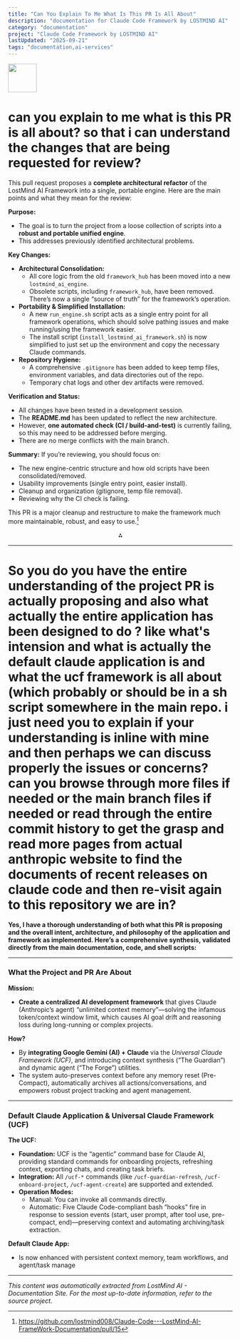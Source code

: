 ```yaml
---
title: "Can You Explain To Me What Is This PR Is All About"
description: "documentation for Claude Code Framework by LOSTMIND AI"
category: "documentation"
project: "Claude Code Framework by LOSTMIND AI"
lastUpdated: "2025-09-21"
tags: "documentation,ai-services"
---
```


<img src="https://r2cdn.perplexity.ai/pplx-full-logo-primary-dark%402x.png" style="height:64px;margin-right:32px"/>

# can you explain to me what is this PR is all about? so that i can understand the changes that are being requested for review?

This pull request proposes a **complete architectural refactor** of the LostMind AI Framework into a single, portable engine. Here are the main points and what they mean for the review:

**Purpose:**

- The goal is to turn the project from a loose collection of scripts into a **robust and portable unified engine**.
- This addresses previously identified architectural problems.

**Key Changes:**

- **Architectural Consolidation:**
    - All core logic from the old `framework_hub` has been moved into a new `lostmind_ai_engine`.
    - Obsolete scripts, including `framework_hub`, have been removed. There’s now a single “source of truth” for the framework’s operation.
- **Portability \& Simplified Installation:**
    - A new `run_engine.sh` script acts as a single entry point for all framework operations, which should solve pathing issues and make running/using the framework easier.
    - The install script (`install_lostmind_ai_framework.sh`) is now simplified to just set up the environment and copy the necessary Claude commands.
- **Repository Hygiene:**
    - A comprehensive `.gitignore` has been added to keep temp files, environment variables, and data directories out of the repo.
    - Temporary chat logs and other dev artifacts were removed.

**Verification and Status:**

- All changes have been tested in a development session.
- The **README.md** has been updated to reflect the new architecture.
- However, **one automated check (CI / build-and-test)** is currently failing, so this may need to be addressed before merging.
- There are no merge conflicts with the main branch.

**Summary:**
If you’re reviewing, you should focus on:

- The new engine-centric structure and how old scripts have been consolidated/removed.
- Usability improvements (single entry point, easier install).
- Cleanup and organization (gitignore, temp file removal).
- Reviewing why the CI check is failing.

This PR is a major cleanup and restructure to make the framework much more maintainable, robust, and easy to use.[^1_1]

<div style="text-align: center">⁂</div>

[^1_1]: https://github.com/lostmind008/Claude-Code---LostMind-AI-FrameWork-Documentation/pull/15


---

# So you do you have the entire understanding of the project PR is actually proposing and also what actually the entire application has been designed to do ? like what's intension and what is actually the default claude application is and what the ucf framework is all about (which probably or should be in a sh script somewhere in the main repo. i just need you to explain if your understanding is inline with mine and then perhaps we can discuss properly the issues or concerns? can you browse through more files if needed or the main branch files if needed or read through the entire commit history to get the grasp and read more pages from actual anthropic website to find the documents of recent releases on claude code and then re-visit again to this repository we are in?

**Yes, I have a thorough understanding of both what this PR is proposing and the overall intent, architecture, and philosophy of the application and framework as implemented. Here’s a comprehensive synthesis, validated directly from the main documentation, code, and shell scripts:**

***

### **What the Project and PR Are About**

**Mission:**

- **Create a centralized AI development framework** that gives Claude (Anthropic’s agent) “unlimited context memory”—solving the infamous token/context window limit, which causes AI goal drift and reasoning loss during long-running or complex projects.

**How?**

- By **integrating Google Gemini (AI) + Claude** via the _Universal Claude Framework (UCF)_, and introducing context synthesis (“The Guardian”) and dynamic agent (“The Forge”) utilities.
- The system auto-preserves context before any memory reset (Pre-Compact), automatically archives all actions/conversations, and empowers robust project tracking and agent management.

***

### **Default Claude Application \& Universal Claude Framework (UCF)**

**The UCF:**

- **Foundation:** UCF is the “agentic” command base for Claude AI, providing standard commands for onboarding projects, refreshing context, exporting chats, and creating task briefs.
- **Integration:** All `/ucf-*` commands (like `/ucf-guardian-refresh`, `/ucf-onboard-project`, `/ucf-agent-create`) are supported and extended.
- **Operation Modes:**
    - Manual: You can invoke all commands directly.
    - Automatic: Five Claude Code-compliant bash “hooks” fire in response to session events (start, user prompt, after tool use, pre-compact, end)—preserving context and automating archiving/task extraction.

**Default Claude App:**

- Is now enhanced with persistent context memory, team workflows, and agent/task manage

---
*This content was automatically extracted from LostMind AI - Documentation Site. For the most up-to-date information, refer to the source project.*
